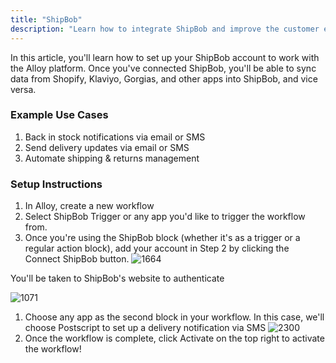 ```yaml
---
title: "ShipBob"
description: "Learn how to integrate ShipBob and improve the customer experience"
---
```


In this article, you'll learn how to set up your ShipBob account to work with the Alloy platform. Once you've connected ShipBob, you'll be able to sync data from Shopify, Klaviyo, Gorgias, and other apps into ShipBob, and vice versa.

### Example Use Cases

1. Back in stock notifications via email or SMS
2. Send delivery updates via email or SMS
3. Automate shipping & returns management

### Setup Instructions

1. In Alloy, create a new workflow
2. Select ShipBob Trigger or any app you'd like to trigger the workflow from.
3. Once you're using the ShipBob block (whether it's as a trigger or a regular action block), add your account in Step 2 by clicking the Connect ShipBob button.
![1664](/images/4519ff4-s1.png "s1.png") 

You'll be taken to ShipBob's website to authenticate

![1071](/images/c65ff6f-s2.png "s2.png") 
1. Choose any app as the second block in your workflow. In this case, we'll choose Postscript to set up a delivery notification via SMS
![2300](/images/4f1de50-s3.png "s3.png") 
1. Once the workflow is complete, click Activate on the top right to activate the workflow!